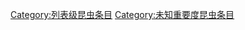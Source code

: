 {{emptycat}}
{{昆虫条目统计表}}

[[Category:列表级昆虫条目|Category:列表级昆虫条目]]
[[Category:未知重要度昆虫条目|Category:未知重要度昆虫条目]]